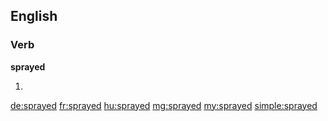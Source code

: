 ==English==

===Verb===
'''sprayed'''

# {{past of|spray}}

[[de:sprayed]]
[[fr:sprayed]]
[[hu:sprayed]]
[[mg:sprayed]]
[[my:sprayed]]
[[simple:sprayed]]